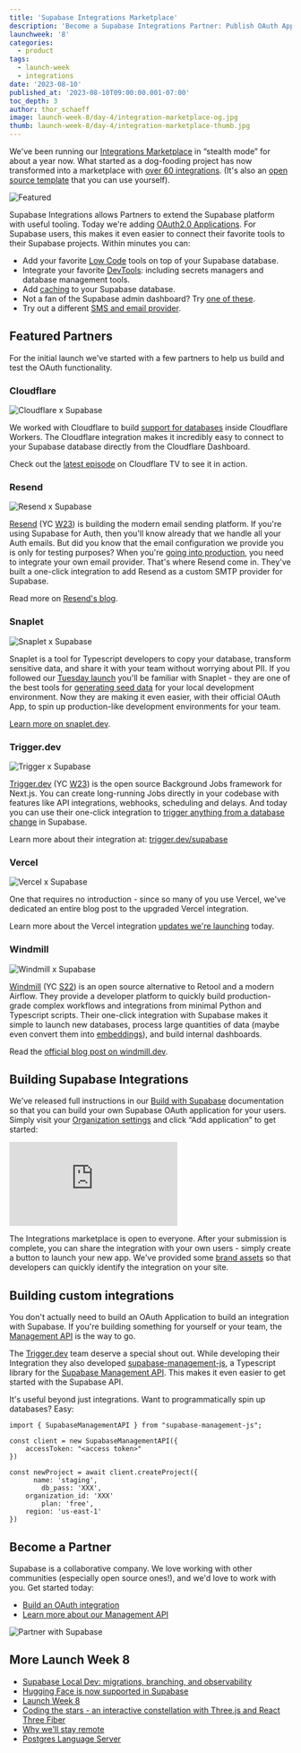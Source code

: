 ```yaml
---
title: 'Supabase Integrations Marketplace'
description: 'Become a Supabase Integrations Partner: Publish OAuth Apps and Build with Supabase.'
launchweek: '8'
categories:
  - product
tags:
  - launch-week
  - integrations
date: '2023-08-10'
published_at: '2023-08-10T09:00:00.001-07:00'
toc_depth: 3
author: thor_schaeff
image: launch-week-8/day-4/integration-marketplace-og.jpg
thumb: launch-week-8/day-4/integration-marketplace-thumb.jpg
---
```


We've been running our [Integrations Marketplace](/partners) in “stealth mode” for about a year now. What started as a dog-fooding project has now transformed into a marketplace with [over 60 integrations](/partners/integrations). (It's also an [open source template](https://vercel.com/templates/next.js/supabase-partner-gallery) that you can use yourself).

![Featured](/images/blog/launch-week-8/day-4/featured-integrations.png)

Supabase Integrations allows Partners to extend the Supabase platform with useful tooling. Today we're adding [OAuth2.0 Applications](https://khuknasoft.com/docs/guides/platform/oauth-apps/publish-an-oauth-app). For Supabase users, this makes it even easier to connect their favorite tools to their Supabase projects. Within minutes you can:

- Add your favorite [Low Code](https://khuknasoft.com/partners/integrations#low-code) tools on top of your Supabase database.
- Integrate your favorite [DevTools](https://khuknasoft.com/partners/integrations#devtools): including secrets managers and database management tools.
- Add [caching](https://khuknasoft.com/partners/integrations#caching%20/%20offline-first) to your Supabase database.
- Not a fan of the Supabase admin dashboard? Try [one of these](https://khuknasoft.com/partners/integrations#data%20platform).
- Try out a different [SMS and email provider](https://khuknasoft.com/partners/integrations#messaging).

## Featured Partners

For the initial launch we've started with a few partners to help us build and test the OAuth functionality.

### Cloudflare

![Cloudflare x Supabase](/images/blog/launch-week-8/day-4/marketplace-cloudflare.jpg)

We worked with Cloudflare to build [support for databases](https://blog.cloudflare.com/announcing-database-integrations/) inside Cloudflare Workers. The Cloudflare integration makes it incredibly easy to connect to your Supabase database directly from the Cloudflare Dashboard.

Check out the [latest episode](https://cloudflare.tv/event/using-supabase-with-cloudflare-workers/dgM90RgD) on Cloudflare TV to see it in action.

### Resend

![Resend x Supabase](/images/blog/launch-week-8/day-4/marketplace-resend.jpg)

[Resend](https://resend.com) (YC [W23](https://www.ycombinator.com/companies/resend)) is building the modern email sending platform. If you're using Supabase for Auth, then you'll know already that we handle all your Auth emails. But did you know that the email configuration we provide you is only for testing purposes? When you're [going into production](https://khuknasoft.com/docs/guides/platform/going-into-prod#restricted-access-levels-for-team-members), you need to integrate your own email provider. That's where Resend come in. They've built a one-click integration to add Resend as a custom SMTP provider for Supabase.

Read more on [Resend's blog](https://resend.com/blog/how-to-configure-supabase-to-send-emails-from-your-domain).

### Snaplet

![Snaplet x Supabase](/images/blog/launch-week-8/day-4/marketplace-snaplet.jpg)

Snaplet is a tool for Typescript developers to copy your database, transform sensitive data, and share it with your team without worrying about PII. If you followed our [Tuesday launch](https://khuknasoft.com/blog/supabase-local-dev#database-seeding) you'll be familiar with Snaplet - they are one of the best tools for [generating seed data](https://khuknasoft.com/docs/guides/cli/seeding-your-database#generating-seed-data) for your local development environment. Now they are making it even easier, with their official OAuth App, to spin up production-like development environments for your team.

[Learn more on snaplet.dev](https://www.snaplet.dev/post/now-live-supabase-x-snaplet-integration).

### Trigger.dev

![Trigger x Supabase](/images/blog/launch-week-8/day-4/marketplace-triggerdev.jpg)

[Trigger.dev](http://trigger.dev/) (YC [W23](https://www.ycombinator.com/companies/trigger-dev)) is the open source Background Jobs framework for Next.js. You can create long-running Jobs directly in your codebase with features like API integrations, webhooks, scheduling and delays. And today you can use their one-click integration to [trigger anything from a database change](https://trigger.dev/supabase) in Supabase.

Learn more about their integration at: [trigger.dev/supabase](http://trigger.dev/supabase)

### Vercel

![Vercel x Supabase](/images/blog/launch-week-8/day-4/marketplace-vercel.jpg)

One that requires no introduction - since so many of you use Vercel, we've dedicated an entire blog post to the upgraded Vercel integration.

Learn more about the Vercel integration [updates we're launching](/blog/using-supabase-with-vercel) today.

### Windmill

![Windmill x Supabase](/images/blog/launch-week-8/day-4/marketplace-windmill.jpg)

[Windmill](https://windmill.dev) (YC [S22](https://www.ycombinator.com/companies/windmill)) is an open source alternative to Retool and a modern Airflow. They provide a developer platform to quickly build production-grade complex workflows and integrations from minimal Python and Typescript scripts. Their one-click integration with Supabase makes it simple to launch new databases, process large quantities of data (maybe even convert them into [embeddings](https://khuknasoft.com/vector)), and build internal dashboards.

Read the [official blog post on windmill.dev](https://www.windmill.dev/blog/2023/08/10/supabase-partnership).

## Building Supabase Integrations

We've released full instructions in our [Build with Supabase](https://khuknasoft.com/docs/guides/platform/oauth-apps/build-a-supabase-integration) documentation so that you can build your own Supabase OAuth application for your users. Simply visit your [Organization settings](https://khuknasoft.com/dashboard/org/_/apps) and click “Add application” to get started:

<div className="video-container">
  <iframe
    className="w-full"
    src="https://www.youtube-nocookie.com/embed/gtJo1lTxHfs"
    title="YouTube video player"
    frameBorder="0"
    allow="accelerometer; autoplay; clipboard-write; encrypted-media; fullscreen; gyroscope; picture-in-picture; web-share"
    allowfullscreen
  ></iframe>
</div>

The Integrations marketplace is open to everyone. After your submission is complete, you can share the integration with your own users - simply create a button to launch your new app. We've provided some [brand assets](https://khuknasoft.com/brand-assets) so that developers can quickly identify the integration on your site.

## Building custom integrations

You don't actually need to build an OAuth Application to build an integration with Supabase. If you're building something for yourself or your team, the [Management API](https://khuknasoft.com/docs/reference/api/introduction) is the way to go.

The [Trigger.dev](https://trigger.dev) team deserve a special shout out. While developing their Integration they also developed [supabase-management-js](https://github.com/supabase-community/supabase-management-js), a Typescript library for the [Supabase Management API](/docs/reference/api/introduction). This makes it even easier to get started with the Supabase API.

It's useful beyond just integrations. Want to programmatically spin up databases? Easy:

```tsx
import { SupabaseManagementAPI } from "supabase-management-js";

const client = new SupabaseManagementAPI({
	accessToken: "<access token>"
})

const newProject = await client.createProject({
	  name: 'staging',
		db_pass: 'XXX',
    organization_id: 'XXX'
		plan: 'free',
    region: 'us-east-1'
})
```

## Become a Partner

Supabase is a collaborative company. We love working with other communities (especially open source ones!), and we'd love to work with you. Get started today:

- [Build an OAuth integration](/docs/guides/platform/oauth-apps/build-a-supabase-integration)
- [Learn more about our Management API](/docs/reference/api/introduction)

![Partner with Supabase](/images/blog/launch-week-8/day-4/partner-with-supabase.png)

## More Launch Week 8

- [Supabase Local Dev: migrations, branching, and observability](/blog/supabase-local-dev)
- [Hugging Face is now supported in Supabase](/blog/hugging-face-supabase)
- [Launch Week 8](/launch-week)
- [Coding the stars - an interactive constellation with Three.js and React Three Fiber](/blog/interactive-constellation-threejs-react-three-fiber)
- [Why we'll stay remote](/blog/why-supabase-remote)
- [Postgres Language Server](https://github.com/supabase/postgres_lsp)
